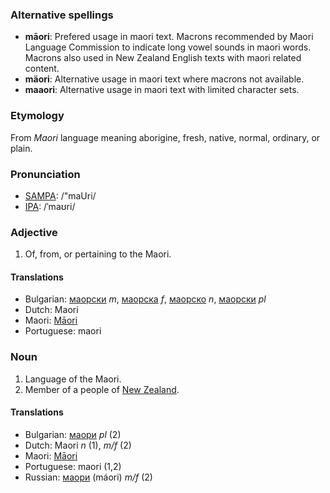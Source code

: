 ===Alternative spellings===
*'''māori''': Prefered usage in maori text. Macrons recommended by Maori Language Commission to indicate long vowel sounds in maori words. Macrons also used in New Zealand English texts with maori related content.
*'''mäori''': Alternative usage in maori text where macrons not available.
*'''maaori''': Alternative usage in maori text with limited character sets.
===Etymology===
From ''Maori'' language meaning aborigine,  fresh,  native,  normal,  ordinary, or  plain.  
===Pronunciation===
*[[w:SAMPA|SAMPA]]: /"maUri/
*[[w:IPA|IPA]]: /ˈmaʊri/

===Adjective===

# Of, from, or pertaining to the Maori. 

====Translations====
*Bulgarian: [[маорски]] ''m'', [[маорска]] ''f'', [[маорско]] ''n'', [[маорски]] ''pl''
*Dutch: Maori
*Maori: [[Māori]]
*Portuguese: maori

===Noun===

# Language of the Maori.
# Member of a people of [[New Zealand]].

====Translations====
*Bulgarian: [[маори]] ''pl'' (2)
*Dutch: Maori ''n'' (1), ''m/f'' (2)
*Maori: [[Māori]]
*Portuguese: maori (1,2)
*Russian: [[маори]] (máori) ''m/f'' (2)